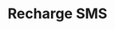 ---
title: "Recharge SMS"
api: "POST /billing/recharge_sms"
description: "Assign a new delivery in the system"
---